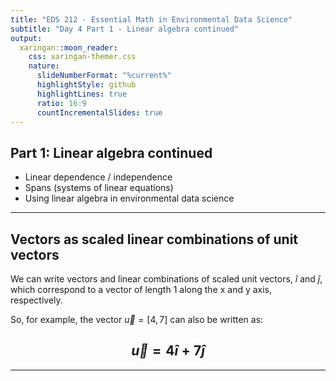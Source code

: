 ```yaml
---
title: "EDS 212 - Essential Math in Environmental Data Science"
subtitle: "Day 4 Part 1 - Linear algebra continued"  
output:
  xaringan::moon_reader:
    css: xaringan-themer.css
    nature:
      slideNumberFormat: "%current%"
      highlightStyle: github
      highlightLines: true
      ratio: 16:9
      countIncrementalSlides: true
---
```


## Part 1: Linear algebra continued

- Linear dependence / independence
- Spans (systems of linear equations)
- Using linear algebra in environmental data science

---

## Vectors as scaled linear combinations of unit vectors

We can write vectors and linear combinations of scaled unit vectors, $\hat{i}$ and $\hat{j}$, which correspond to a vector of length 1 along the x and y axis, respectively. 

So, for example, the vector $\vec{u}=[4,7]$ can also be written as: 

$$\vec{u}=4\hat{i} + 7\hat{j}$$
---



---

